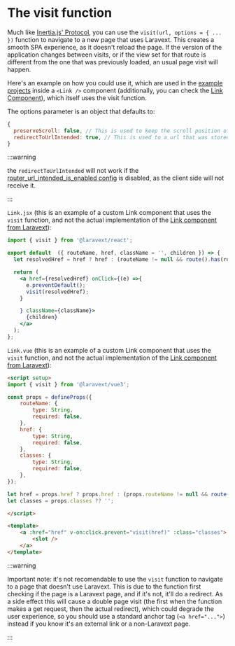 
# The visit function

Much like [Inertia.js' Protocol](https://inertiajs.com/the-protocol), you can use the `visit(url, options = { ... })` function to navigate to a new page that uses Laravext. This creates a smooth SPA experience, as it doesn't reload the page. If the version of the application changes between visits, or if the view set for that route is different from the one that was previously loaded, an usual page visit will happen.

Here's an example on how you could use it, which are used in the [example projects](/docs/before-you-start#the-example-projects) inside a `<Link />` component (additionally, you can check the [Link Component](/docs/tools/link-component)), which itself uses the visit function.

The options parameter is an object that defaults to:

```javascript
{
  preserveScroll: false, // This is used to keep the scroll position of the page when navigating back to it
  redirectToUrlIntended: true, // This is used to a url that was stored in the session when being redirected by a middleware, such as the auth middleware
}
```

:::warning 

the `redirectToUrlIntended` will not work if the [router_url_intended_is_enabled config](/docs/configuration#router-url-intended-is-enabled-router_url_intended_is_enabled) is disabled, as the client side will not receive it.

:::

<Tabs>

<TabItem value="React" label="React">

`Link.jsx` (this is an example of a custom Link component that uses the `visit` function, and not the actual implementation of the [Link component from Laravext](/docs/tools/link-component)):

```jsx
import { visit } from '@laravext/react';

export default  ({ routeName, href, className = '', children }) => {
  let resolvedHref = href ? href : (routeName != null && route().has(routeName) ? route(routeName) : '');

  return (
    <a href={resolvedHref} onClick={(e) =>{
      e.preventDefault();
      visit(resolvedHref);
    }

    } className={className}>
      {children}
    </a>
  );
};

```

  </TabItem>
  <TabItem value="Vue" label="Vue">

`Link.vue` (this is an example of a custom Link component that uses the `visit` function, and not the actual implementation of the [Link component from Laravext](/docs/tools/link-component)):

```html
<script setup>
import { visit } from '@laravext/vue3';

const props = defineProps({
    routeName: {
        type: String,
        required: false,
    },
    href: {
        type: String,
        required: false,
    },
    classes: {
        type: String,
        required: false,
    },
});

let href = props.href ? props.href : (props.routeName != null && route().has(props.routeName) ? route(props.routeName) : '');
let classes = props.classes ?? '';

</script>

<template>
    <a :href="href" v-on:click.prevent="visit(href)" :class="classes">
        <slot />
    </a>
</template>

```

  </TabItem>
</Tabs>

:::warning 

Important note: it's not recomendable to use the `visit` function to navigate to a page that doesn't use Laravext. This is due to the function first checking if the page is a Laravext page, and if it's not, it'll do a redirect. As a side effect this will cause a double page visit (the first when the function makes a get request, then the actual redirect), which could degrade the user experience, so you should use a standard anchor tag (`<a href="...">`) instead if you know it's an external link or a non-Laravext page.

:::